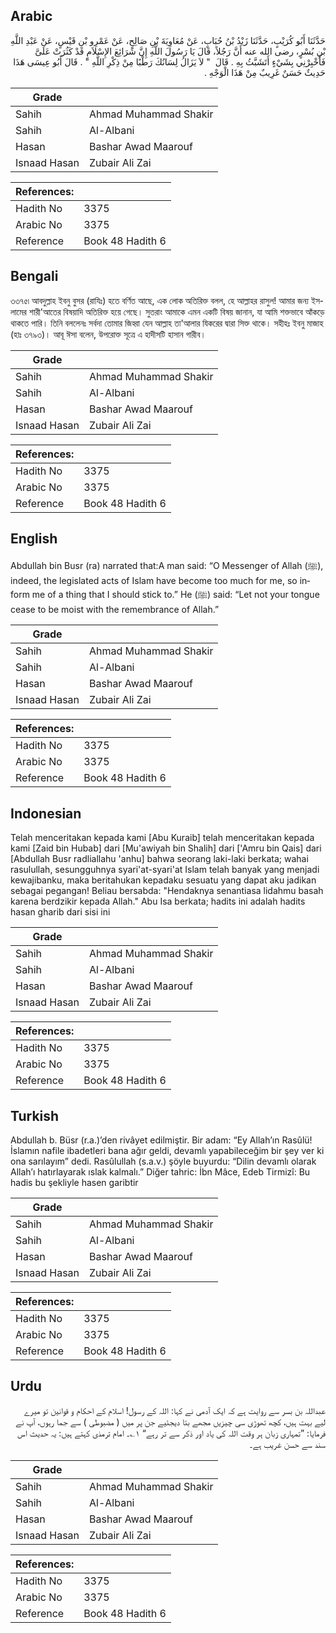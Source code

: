 ## Arabic


<div dir="rtl" lang="ar" style={{fontSize:'larger',backgroundColor:'#f8f9fa',padding:20}}>
حَدَّثَنَا أَبُو كُرَيْبٍ، حَدَّثَنَا زَيْدُ بْنُ حُبَابٍ، عَنْ مُعَاوِيَةَ بْنِ صَالِحٍ، عَنْ عَمْرِو بْنِ قَيْسٍ، عَنْ عَبْدِ اللَّهِ بْنِ بُسْرٍ، رضى الله عنه أَنَّ رَجُلاً، قَالَ يَا رَسُولَ اللَّهِ إِنَّ شَرَائِعَ الإِسْلاَمِ قَدْ كَثُرَتْ عَلَىَّ فَأَخْبِرْنِي بِشَيْءٍ أَتَشَبَّثُ بِهِ ‏.‏ قَالَ ‏ "‏ لاَ يَزَالُ لِسَانُكَ رَطْبًا مِنْ ذِكْرِ اللَّهِ ‏"‏ ‏.‏ قَالَ أَبُو عِيسَى هَذَا حَدِيثٌ حَسَنٌ غَرِيبٌ مِنْ هَذَا الْوَجْهِ ‏.‏
</div>
<div style={{backgroundColor:'#f8f9fa',padding:20, marginBottom: 10}}><table> <thead> <tr> <th>Grade</th> <th></th> </tr> </thead> <tbody> <tr><td>Sahih</td><td>Ahmad Muhammad Shakir</td></tr><tr><td>Sahih</td><td>Al-Albani</td></tr><tr><td>Hasan</td><td>Bashar Awad Maarouf</td></tr><tr><td>Isnaad Hasan</td><td>Zubair Ali Zai</td></tr></tbody></table><table> <thead> <tr> <th>References:</th> <th></th> </tr> </thead> <tbody><tr><td>Hadith No</td><td>3375</td></tr><tr><td>Arabic No</td><td>3375</td></tr><tr><td>Reference</td><td>Book 48 Hadith 6</td></tr></tbody></table></div>

## Bengali


<div dir="ltr" lang="bn" style={{fontSize:'larger',backgroundColor:'#f8f9fa',padding:20}}>
৩৩৭৫৷ আবদুল্লাহ ইবনু বুসর (রাযিঃ) হতে বর্ণিত আছে, এক লোক অতিরিক্ত বলল, হে আল্লাহর রাসুল! আমার জন্য ইসলামের শারী'আতের বিষয়াদি অতিরিক্ত হয়ে গেছে। সুতরাং আমাকে এমন একটি বিষয় জানান, যা আমি শক্তভাবে আঁকড়ে থাকতে পারি। তিনি বললেনঃ সর্বদা তোমার জিহ্বা যেন আল্লাহ তা'আলার যিকরের দ্বারা সিক্ত থাকে। সহীহঃ ইবনু মাজাহ (হাঃ ৩৭৯৩)। আবূ ঈসা বলেন, উপরোক্ত সূত্রে এ হাদীসটি হাসান গারীব।
</div>
<div style={{backgroundColor:'#f8f9fa',padding:20, marginBottom: 10}}><table> <thead> <tr> <th>Grade</th> <th></th> </tr> </thead> <tbody> <tr><td>Sahih</td><td>Ahmad Muhammad Shakir</td></tr><tr><td>Sahih</td><td>Al-Albani</td></tr><tr><td>Hasan</td><td>Bashar Awad Maarouf</td></tr><tr><td>Isnaad Hasan</td><td>Zubair Ali Zai</td></tr></tbody></table><table> <thead> <tr> <th>References:</th> <th></th> </tr> </thead> <tbody><tr><td>Hadith No</td><td>3375</td></tr><tr><td>Arabic No</td><td>3375</td></tr><tr><td>Reference</td><td>Book 48 Hadith 6</td></tr></tbody></table></div>

## English


<div dir="ltr" lang="en" style={{fontSize:'larger',backgroundColor:'#f8f9fa',padding:20}}>
Abdullah bin Busr (ra) narrated that:A man said: “O Messenger of Allah (ﷺ), indeed, the legislated acts of Islam have become too much for me, so inform me of a thing that I should stick to.” He (ﷺ) said: “Let not your tongue cease to be moist with the remembrance of Allah.”
</div>
<div style={{backgroundColor:'#f8f9fa',padding:20, marginBottom: 10}}><table> <thead> <tr> <th>Grade</th> <th></th> </tr> </thead> <tbody> <tr><td>Sahih</td><td>Ahmad Muhammad Shakir</td></tr><tr><td>Sahih</td><td>Al-Albani</td></tr><tr><td>Hasan</td><td>Bashar Awad Maarouf</td></tr><tr><td>Isnaad Hasan</td><td>Zubair Ali Zai</td></tr></tbody></table><table> <thead> <tr> <th>References:</th> <th></th> </tr> </thead> <tbody><tr><td>Hadith No</td><td>3375</td></tr><tr><td>Arabic No</td><td>3375</td></tr><tr><td>Reference</td><td>Book 48 Hadith 6</td></tr></tbody></table></div>

## Indonesian


<div dir="ltr" lang="id" style={{fontSize:'larger',backgroundColor:'#f8f9fa',padding:20}}>
Telah menceritakan kepada kami [Abu Kuraib] telah menceritakan kepada kami [Zaid bin Hubab] dari [Mu'awiyah bin Shalih] dari ['Amru bin Qais] dari [Abdullah Busr radliallahu 'anhu] bahwa seorang laki-laki berkata; wahai rasulullah, sesungguhnya syari'at-syari'at Islam telah banyak yang menjadi kewajibanku, maka beritahukan kepadaku sesuatu yang dapat aku jadikan sebagai pegangan! Beliau bersabda: "Hendaknya senantiasa lidahmu basah karena berdzikir kepada Allah." Abu Isa berkata; hadits ini adalah hadits hasan gharib dari sisi ini
</div>
<div style={{backgroundColor:'#f8f9fa',padding:20, marginBottom: 10}}><table> <thead> <tr> <th>Grade</th> <th></th> </tr> </thead> <tbody> <tr><td>Sahih</td><td>Ahmad Muhammad Shakir</td></tr><tr><td>Sahih</td><td>Al-Albani</td></tr><tr><td>Hasan</td><td>Bashar Awad Maarouf</td></tr><tr><td>Isnaad Hasan</td><td>Zubair Ali Zai</td></tr></tbody></table><table> <thead> <tr> <th>References:</th> <th></th> </tr> </thead> <tbody><tr><td>Hadith No</td><td>3375</td></tr><tr><td>Arabic No</td><td>3375</td></tr><tr><td>Reference</td><td>Book 48 Hadith 6</td></tr></tbody></table></div>

## Turkish


<div dir="ltr" lang="tr" style={{fontSize:'larger',backgroundColor:'#f8f9fa',padding:20}}>
Abdullah b. Büsr (r.a.)’den rivâyet edilmiştir. Bir adam: “Ey Allah’ın Rasûlü! İslamın nafile ibadetleri bana ağır geldi, devamlı yapabileceğim bir şey ver ki ona sarılayım” dedi. Rasûlullah (s.a.v.) şöyle buyurdu: “Dilin devamlı olarak Allah’ı hatırlayarak ıslak kalmalı.” Diğer tahric: İbn Mâce, Edeb Tirmizî: Bu hadis bu şekliyle hasen garibtir
</div>
<div style={{backgroundColor:'#f8f9fa',padding:20, marginBottom: 10}}><table> <thead> <tr> <th>Grade</th> <th></th> </tr> </thead> <tbody> <tr><td>Sahih</td><td>Ahmad Muhammad Shakir</td></tr><tr><td>Sahih</td><td>Al-Albani</td></tr><tr><td>Hasan</td><td>Bashar Awad Maarouf</td></tr><tr><td>Isnaad Hasan</td><td>Zubair Ali Zai</td></tr></tbody></table><table> <thead> <tr> <th>References:</th> <th></th> </tr> </thead> <tbody><tr><td>Hadith No</td><td>3375</td></tr><tr><td>Arabic No</td><td>3375</td></tr><tr><td>Reference</td><td>Book 48 Hadith 6</td></tr></tbody></table></div>

## Urdu


<div dir="rtl" lang="ur" style={{fontSize:'larger',backgroundColor:'#f8f9fa',padding:20}}>
عبداللہ بن بسر سے روایت ہے کہ ایک آدمی نے کہا: اللہ کے رسول! اسلام کے احکام و قوانین تو میرے لیے بہت ہیں، کچھ تھوڑی سی چیزیں مجھے بتا دیجئیے جن پر میں ( مضبوطی ) سے جما رہوں، آپ نے فرمایا: ”تمہاری زبان ہر وقت اللہ کی یاد اور ذکر سے تر رہے“ ۱؎۔ امام ترمذی کہتے ہیں: یہ حدیث اس سند سے حسن غریب ہے۔
</div>
<div style={{backgroundColor:'#f8f9fa',padding:20, marginBottom: 10}}><table> <thead> <tr> <th>Grade</th> <th></th> </tr> </thead> <tbody> <tr><td>Sahih</td><td>Ahmad Muhammad Shakir</td></tr><tr><td>Sahih</td><td>Al-Albani</td></tr><tr><td>Hasan</td><td>Bashar Awad Maarouf</td></tr><tr><td>Isnaad Hasan</td><td>Zubair Ali Zai</td></tr></tbody></table><table> <thead> <tr> <th>References:</th> <th></th> </tr> </thead> <tbody><tr><td>Hadith No</td><td>3375</td></tr><tr><td>Arabic No</td><td>3375</td></tr><tr><td>Reference</td><td>Book 48 Hadith 6</td></tr></tbody></table></div>